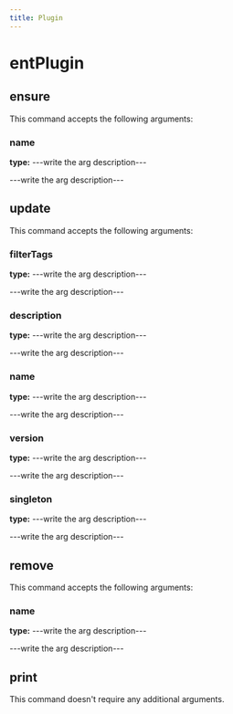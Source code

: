 ```yaml
---
title: Plugin
---
```


# entPlugin

## ensure

This command accepts the following arguments:

### name
**type:** ---write the arg description---

---write the arg description---


## update

This command accepts the following arguments:

### filterTags
**type:** ---write the arg description---

---write the arg description---

### description
**type:** ---write the arg description---

---write the arg description---

### name
**type:** ---write the arg description---

---write the arg description---

### version
**type:** ---write the arg description---

---write the arg description---

### singleton
**type:** ---write the arg description---

---write the arg description---


## remove

This command accepts the following arguments:

### name
**type:** ---write the arg description---

---write the arg description---


## print

This command doesn't require any additional arguments.


